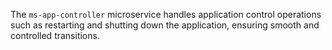 
<Meta title="Micro Services/Services/MSAppControler" />

<Title>MSAppControler</Title>

The `ms-app-controller` microservice handles application control operations such as restarting and shutting down the application, ensuring smooth and controlled transitions.